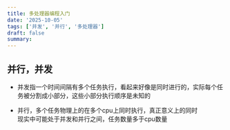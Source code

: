 ```yaml
---
title: 多处理器编程入门
date: '2025-10-05'
tags: ['并发', '并行', '多处理器']
draft: false
summary: 
---
```


## 并行，并发
- 并发指一个时间间隔有多个任务执行，看起来好像是同时进行的，实际每个任务被分割成小部分，这些小部分执行顺序是未知的

- 并行，多个任务物理上的在多个cpu上同时执行，真正意义上的同时  
现实中可能处于并发和并行之间，任务数量多于cpu数量